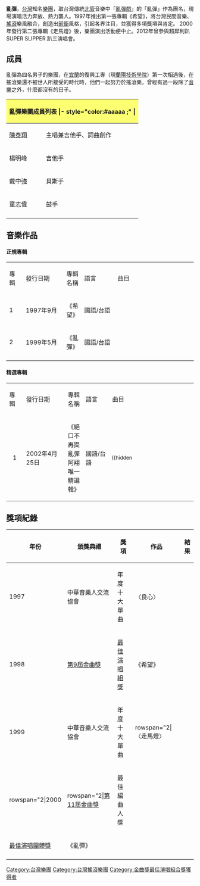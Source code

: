 {{Multiple issues|
{{Advert|time=2021-08-18T16:34:17+00:00}}
{{Unreferenced|time=2021-08-18T16:34:17+00:00}}
}}
{{藝人
| 姓名 = 亂彈
| 圖片 = 
| 圖片簡介 = 
| 圖片尺寸 = 
| 類型 = 樂團
| 英文名 = 
| 音樂類型 = {{Plain list}}
* [[華語流行音樂|華語流行音樂]]
* [[台語流行音樂|台語流行音樂]]
* [[流行搖滾|流行搖滾]]
| 語言 = [[中華民國國語|國語]]、[[臺灣話|台語]]
| 國籍 =
| 相關團體 = 
| imdb = 
| 出身地 = {{TWN}}
| 出道作 = 希望
| 活躍年代 = 1997年-2000年
| 出道日期 =
| 唱片公司 = 
| 經紀公司 = 
| 網站 = 
| 過往成員 = {{unbulleted list|[[陳泰翔|陳泰翔]]、楊明峰、戴中強、童志偉}}
}}
'''亂彈'''，[[台灣|台灣]]知名[[樂團|樂團]]，取台灣傳統[[北管|北管]]音樂中「[[亂彈戲|亂彈戲]]」的「亂彈」作為團名，現場演唱活力奔放、熱力襲人。1997年推出第一張專輯《希望》，將台灣民間音樂、[[搖滾|搖滾]]樂風融合，創造出[[前衛|前衛]]風格，引起各界注目，並獲得多項獎項與肯定。
2000年發行第二張專輯《走馬燈》後，樂團演出活動便中止。2012年曾參與超犀利趴SUPER SLIPPER 趴三演唱會。

==成員==
亂彈為四名男子的樂團，在[[宜蘭縣|宜蘭]]的復興工專（現[[蘭陽技術學院|蘭陽技術學院]]）第一次相遇後，在搖滾樂還不被世人所接受的時代時，他們一起努力於搖滾樂，曾經有過一段除了[[音樂|音樂]]之外，什麼都沒有的日子。
{| class="wikitable"
|- style="background:#ccc; text-align:center;"
! colspan="5" style="background: #FDFF73;"|'''亂彈樂團'''成員列表
|- style="color:#aaaaa ;" |
! 姓名
! 出生日期
! 職位
|- 
|  [[陳泰翔|陳泰翔]]
| {{birth_date_and_age|1970|12|17}}
|主唱兼吉他手、詞曲創作
|-
|  楊明峰
| {{birth_date_and_age|1971|07|13}}
|吉他手
|-
|  戴中強
| {{birth_date_and_age|1971|1|1}}
|貝斯手
|-
|  童志偉
| {{birth_date_and_age|1970|12|25}}
|鼓手
|-
|}

==音樂作品==
==== 正規專輯 ====
{| class="wikitable"
|- bgcolor="#EEEEEE" style="font-weight:bold;"
|width="35px" |專輯
|width="120px" |發行日期
|專輯名稱
|width="100px" |語言
|width="290px"|曲目
|-
| rowspan=1 | 1
|1997年9月
|《希望》
|國語/台語
|align="left" style="font-size: 85%;"|
{{hidden| |
# 月光光
# 良心
# 希望
# 寒風刺骨的思念
# 來不及留住你
# 午後雷雨
# 收藏
# 妹妹
# 平常心
# 你咁有在聽}}
|-
| rowspan=1 | 2
|1999年5月
|《亂彈》
|國語/台語
|align="left" style="font-size: 85%;"|
{{hidden| |
#走馬燈
#不一樣的朋友
#唉呀呀
#麻痺
#魔鬼
#淡水
#今晚別走開
#海邊坐
#美男子
#我要的不是你}}
|- 
|}

==== 精選專輯 ====
{| class="wikitable"
|- bgcolor="#EEEEEE" style="font-weight:bold;"
|width="35px" |專輯
|width="120px" |發行日期
|專輯名稱
|width="70px" |語言
|width="280px" |曲目
|-
!align="center" |1
|2002年4月25日
|《絕口不再提亂彈阿翔唯一精選輯》
|國語/台語
|align="left" style="font-size: 85%;"|
{{hidden||
#愛雨多
#卜卦調
#絕口不再提
#花園
#久違了
#希望
#良心
#寒風刺骨的思念
#平常心
#你咁有在聽
#走馬燈
#我要的不是妳
#不一樣的朋友
#美男子
#海邊坐}}
|}

==獎項紀錄==
{| class="wikitable" style="text-align:center;"
! 年份
! 頒獎典禮
! 獎項
! 作品
! 結果
|-
|1997
| 中華音樂人交流協會
| 年度十大單曲
| 〈良心〉
| {{Won}}
|-
|1998
| [[第9屆金曲獎|第9屆金曲獎]]
| [[最佳演唱組合獎_(金曲獎)|最佳演唱組獎]]
| 《希望》
| {{Won}}
|-
|1999
| 中華音樂人交流協會
| 年度十大單曲
| rowspan="2|〈走馬燈〉
| {{Won}}
|-
| rowspan="2|2000
| rowspan="2|[[第11屆金曲獎|第11屆金曲獎]]
| 最佳編曲人獎
| {{Nom}}
|-
| [[最佳演唱組合獎_(金曲獎)|最佳演唱團體獎]]
| 《亂彈》
| {{Won}}
|-
|}

{{Golden-Melody-Group}}
{{金曲獎最佳樂團獎}}
[[Category:台灣樂團|Category:台灣樂團]]
[[Category:台灣搖滾樂團|Category:台灣搖滾樂團]]
[[Category:金曲獎最佳演唱組合獎獲得者|Category:金曲獎最佳演唱組合獎獲得者]]